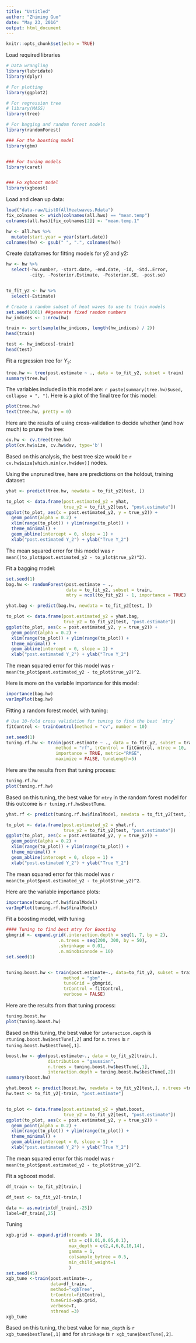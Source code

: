 ```yaml
---
title: "Untitled"
author: "Zhiming Guo"
date: "May 23, 2016"
output: html_document
---
```


```r
knitr::opts_chunk$set(echo = TRUE)
```

Load required libraries

```r
# Data wrangling
library(lubridate)
library(dplyr)

# For plotting
library(ggplot2)

# For regression tree
# library(MASS)
library(tree)

# For bagging and random forest models
library(randomForest)

### For the boosting model
library(gbm)


### For tuning models
library(caret)


### Fo xgboost model
library(xgboost)
```


Load and clean up data:

```r
load("data-raw/ListOfAllHeatwaves.Rdata")
fix_colnames <- which(colnames(all.hws) == "mean.temp")
colnames(all.hws)[fix_colnames[2]] <- "mean.temp.1"

hw <- all.hws %>% 
  mutate(start.year = year(start.date))
colnames(hw) <- gsub(" ", ".", colnames(hw))
```

Create dataframes for fitting models for y2 and y2:

```r
hw <- hw %>%
  select(-hw.number, -start.date, -end.date, -id, -Std..Error, 
         -city, -Posterior.Estimate, -Posterior.SE, -post.se)


to_fit_y2 <- hw %>%
  select(-Estimate)

# Create a random subset of heat waves to use to train models
set.seed(1001) ##generate fixed random numbers
hw_indices <- 1:nrow(hw)

train <- sort(sample(hw_indices, length(hw_indices) / 2))
head(train)

test <- hw_indices[-train]
head(test)
```

Fit a regression tree for $Y_2$:

```r
tree.hw <- tree(post.estimate ~ ., data = to_fit_y2, subset = train)
summary(tree.hw)
```

The variables included in this model are: `r paste(summary(tree.hw)$used, collapse = ", ")`. Here is a plot of the final tree for this model:

```r
plot(tree.hw)
text(tree.hw, pretty = 0)
```

Here are the results of using cross-validation to decide whether (and how much) to prune the tree:

```r
cv.hw <- cv.tree(tree.hw)
plot(cv.hw$size, cv.hw$dev, type='b')
```

Based on this analysis, the best tree size would be `r cv.hw$size[which.min(cv.hw$dev)]` nodes.


Using the unpruned tree, here are predictions on the holdout, training dataset:

```r
yhat <- predict(tree.hw, newdata = to_fit_y2[test, ])

to_plot <- data.frame(post.estimated_y2 = yhat,
                      true_y2 = to_fit_y2[test, "post.estimate"])
ggplot(to_plot, aes(x = post.estimated_y2, y = true_y2)) + 
  geom_point(alpha = 0.2) + 
  xlim(range(to_plot)) + ylim(range(to_plot)) + 
  theme_minimal() + 
  geom_abline(intercept = 0, slope = 1) + 
  xlab("post.estimated Y_2") + ylab("True Y_2")
```

The mean squared error for this model was `r mean((to_plot$post.estimated_y2 - to_plot$true_y2)^2)`.

Fit a bagging model:

```r
set.seed(1)
bag.hw <- randomForest(post.estimate ~ ., 
                       data = to_fit_y2, subset = train,
                       mtry = ncol(to_fit_y2) - 1, importance = TRUE)

yhat.bag <- predict(bag.hw, newdata = to_fit_y2[test, ])

to_plot <- data.frame(post.estimated_y2 = yhat.bag,
                      true_y2 = to_fit_y2[test, "post.estimate"])
ggplot(to_plot, aes(x = post.estimated_y2, y = true_y2)) + 
  geom_point(alpha = 0.2) + 
  xlim(range(to_plot)) + ylim(range(to_plot)) + 
  theme_minimal() + 
  geom_abline(intercept = 0, slope = 1) + 
  xlab("post.estimated Y_2") + ylab("True Y_2")
```

The mean squared error for this model was `r mean(to_plot$post.estimated_y2 - to_plot$true_y2)^2`.

Here is more on the variable importance for this model:

```r
importance(bag.hw)
varImpPlot(bag.hw)
```

Fitting a random forest model, with tuning:

```r
# Use 10-fold cross validation for tuning to find the best `mtry`
fitControl <- trainControl(method = "cv", number = 10)

set.seed(1)
tuning.rf.hw <- train(post.estimate ~ ., data = to_fit_y2, subset = train,
                   method = "rf", trControl = fitControl, ntree = 10,
                   importance = TRUE, metric="RMSE",
                   maximize = FALSE, tuneLength=5)
```

Here are the results from that tuning process:

```r
tuning.rf.hw
plot(tuning.rf.hw)
```

Based on this tuning, the best value for `mtry` in the random forest model for this outcome is `r tuning.rf.hw$bestTune`. 

```r
yhat.rf <- predict(tuning.rf.hw$finalModel, newdata = to_fit_y2[test, ])

to_plot <- data.frame(post.estimated_y2 = yhat.rf,
                      true_y2 = to_fit_y2[test, "post.estimate"])
ggplot(to_plot, aes(x = post.estimated_y2, y = true_y2)) + 
  geom_point(alpha = 0.2) + 
  xlim(range(to_plot)) + ylim(range(to_plot)) + 
  theme_minimal() + 
  geom_abline(intercept = 0, slope = 1) + 
  xlab("post.estimated Y_2") + ylab("True Y_2")
```

The mean squared error for this model was `r mean(to_plot$post.estimated_y2 - to_plot$true_y2)^2`.

Here are the variable importance plots: 

```r
importance(tuning.rf.hw$finalModel)
varImpPlot(tuning.rf.hw$finalModel)
```

Fit a boosting model, with tuning

```r
#### Tuning to find best mtry for Boosting
gbmgrid <- expand.grid(.interaction.depth = seq(1, 7, by = 2),
                    .n.trees = seq(200, 300, by = 50),
                    .shrinkage = 0.01,
                    .n.minobsinnode = 10)
set.seed(1)


tuning.boost.hw <- train(post.estimate~., data=to_fit_y2, subset = train,
                      method = "gbm",
                      tuneGrid = gbmgrid,
                      trControl = fitControl,
                      verbose = FALSE)
```

Here are the results from that tuning process:

```r
tuning.boost.hw
plot(tuning.boost.hw)
```

Based on this tuning, the best value for `interaction.depth` is `rtuning.boost.hw$bestTune[,2]` and for `n.trees` is `r tuning.boost.hw$bestTune[,1]`. 

```r
boost.hw <- gbm(post.estimate~., data = to_fit_y2[train,],
                distribution = "gaussian",
                n.trees = tuning.boost.hw$bestTune[,1],
                interaction.depth = tuning.boost.hw$bestTune[,2])
summary(boost.hw)

yhat.boost <- predict(boost.hw, newdata = to_fit_y2[test,], n.trees =tuning.boost.hw$bestTune[,1])
hw.test <- to_fit_y2[-train, "post.estimate"]


to_plot <- data.frame(post.estimated_y2 = yhat.boost,
                      true_y2 = to_fit_y2[test, "post.estimate"])
ggplot(to_plot, aes(x = post.estimated_y2, y = true_y2)) + 
  geom_point(alpha = 0.2) + 
  xlim(range(to_plot)) + ylim(range(to_plot)) + 
  theme_minimal() + 
  geom_abline(intercept = 0, slope = 1) + 
  xlab("post.estimated Y_2") + ylab("True Y_2")

```

The mean squared error for this model was `r mean(to_plot$post.estimated_y2 - to_plot$true_y2)^2`.



Fit a xgboost model.
```r
df_train <- to_fit_y2[train,]

df_test <- to_fit_y2[-train,]

data <- as.matrix(df_train[,-25])
label=df_train[,25]
```

Tuning
```r
xgb.grid <- expand.grid(nrounds = 10,
                        eta = c(0.01,0.05,0.1),  
                        max_depth = c(2,4,6,8,10,14),
                        gamma = 1,
                        colsample_bytree = 0.5,
                        min_child_weight=1
                        )
set.seed(45)
xgb_tune <-train(post.estimate~.,
                 data=df_train,
                 method="xgbTree",
                 trControl=fitControl,
                 tuneGrid=xgb.grid,
                 verbose=T,
                 nthread =3)
xgb_tune
```

Based on this tuning, the best value for `max_depth` is `r xgb_tune$bestTune[,1]` and for `shrinkage` is `r xgb_tune$bestTune[,2]`. 







